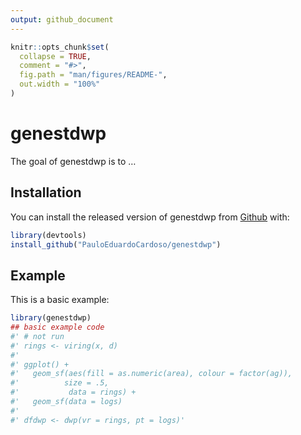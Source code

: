 ```yaml
---
output: github_document
---
```


<!-- README.md is generated from README.Rmd. Please edit that file -->

```r
knitr::opts_chunk$set(
  collapse = TRUE,
  comment = "#>",
  fig.path = "man/figures/README-",
  out.width = "100%"
)
```

# genestdwp

<!-- badges: start -->
<!-- badges: end -->

The goal of genestdwp is to ...

## Installation

You can install the released version of genestdwp from [Github](https://https://github.com/) with:

``` r
library(devtools)
install_github("PauloEduardoCardoso/genestdwp")
```

## Example

This is a basic example:

```r
library(genestdwp)
## basic example code
#' # not run
#' rings <- viring(x, d)
#'
#' ggplot() +
#'   geom_sf(aes(fill = as.numeric(area), colour = factor(ag)),
#'          size = .5,
#'           data = rings) +
#'   geom_sf(data = logs)
#'
#' dfdwp <- dwp(vr = rings, pt = logs)'

```
